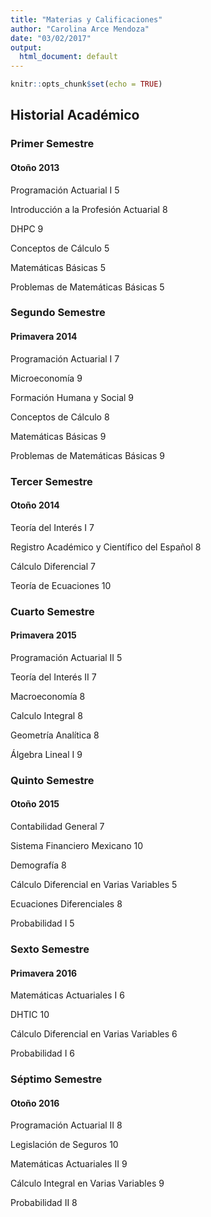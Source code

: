```yaml
---
title: "Materias y Calificaciones"
author: "Carolina Arce Mendoza"
date: "03/02/2017"
output:
  html_document: default
---
```


```r
knitr::opts_chunk$set(echo = TRUE)
```
## Historial Académico
### Primer Semestre 
#### Otoño 2013
Programación Actuarial I 5

Introducción a la Profesión Actuarial 8

DHPC 9

Conceptos de Cálculo 5

Matemáticas Básicas 5

Problemas de Matemáticas Básicas 5

### Segundo Semestre 
#### Primavera 2014
Programación Actuarial I 7

Microeconomía 9

Formación Humana y Social 9

Conceptos de Cálculo 8

Matemáticas Básicas 9

Problemas de Matemáticas Básicas 9

### Tercer Semestre 
#### Otoño 2014
Teoría del Interés I 7

Registro Académico y Científico del Español 8

Cálculo Diferencial 7

Teoría de Ecuaciones 10

### Cuarto Semestre 
#### Primavera 2015
Programación Actuarial II 5

Teoría del Interés II 7

Macroeconomía 8

Calculo Integral 8

Geometría Analítica 8

Álgebra Lineal I 9

### Quinto Semestre 
#### Otoño 2015
Contabilidad General 7

Sistema Financiero Mexicano 10

Demografía 8

Cálculo Diferencial en Varias Variables 5

Ecuaciones Diferenciales 8

Probabilidad I 5

### Sexto Semestre 
#### Primavera 2016
Matemáticas Actuariales I 6

DHTIC 10

Cálculo Diferencial en Varias Variables 6

Probabilidad I 6

### Séptimo Semestre 
#### Otoño 2016
Programación Actuarial II 8

Legislación de Seguros 10

Matemáticas Actuariales II 9

Cálculo Integral en Varias Variables 9

Probabilidad II 8
